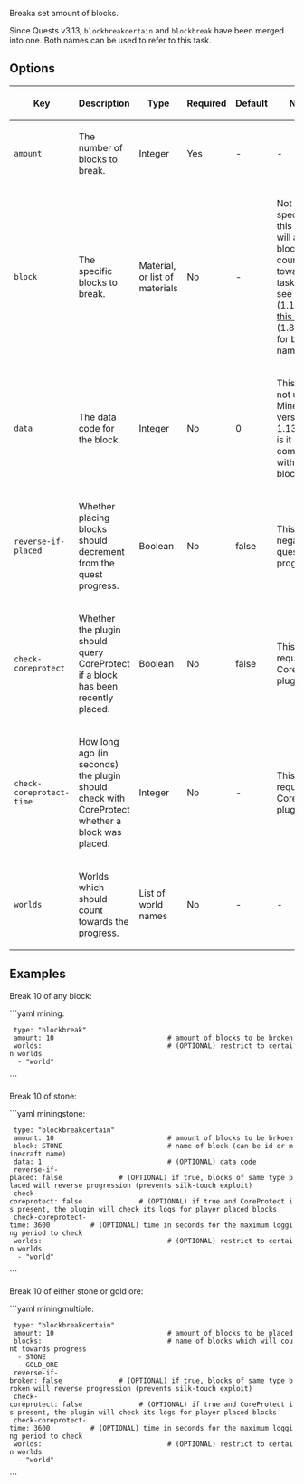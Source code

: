Breaka set amount of blocks.

Since Quests v3.13, <code>blockbreakcertain</code> and <code>blockbreak</code> have been merged into one. Both names can be used to refer to this task.

== Options ==
{|
|-
! Key
! Description
! Type
! Required
! Default
! Notes
|-
| <code>amount</code>
| The number of blocks to break.
| Integer
| Yes
| -
| -
|-
| <code>block</code>
| The specific blocks to break.
| Material, or list of materials
| No
| -
| Not specifying this field will allow all blocks to count towards the task. Please see [https://hub.spigotmc.org/javadocs/bukkit/org/bukkit/Material.html this list] (1.13+) or [https://helpch.at/docs/1.12.2/org/bukkit/Material.html this list] (1.8-1.12) for block names. 
|-
| <code>data</code>
| The data code for the block.
| Integer
| No
| 0
| This field is not used in Minecraft versions 1.13+, nor is it compatible with lists of blocks.
|-
| <code>reverse-if-placed</code>
| Whether placing blocks should decrement from the quest progress.
| Boolean
| No
| false
| This allows negative quest progresses.
|-
| <code>check-coreprotect</code>
| Whether the plugin should query CoreProtect if a block has been recently placed.
| Boolean
| No
| false
| This requires the CoreProtect plugin.
|-
| <code>check-coreprotect-time</code>
| How long ago (in seconds) the plugin should check with CoreProtect whether a block was placed.
| Integer
| No
| -
| This requires the CoreProtect plugin.
|-
| <code>worlds</code>
| Worlds which should count towards the progress.
| List of world names
| No
| -
| -
|}

== Examples ==
Break 10 of any block:

```yaml
mining:
  type: "blockbreak"
  amount: 10                            # amount of blocks to be broken
  worlds:                               # (OPTIONAL) restrict to certain worlds
   - "world"
```

Break 10 of stone:

```yaml
miningstone:
  type: "blockbreakcertain"
  amount: 10                            # amount of blocks to be brkoen
  block: STONE                          # name of block (can be id or minecraft name)
  data: 1                               # (OPTIONAL) data code 
  reverse-if-placed: false              # (OPTIONAL) if true, blocks of same type placed will reverse progression (prevents silk-touch exploit)
  check-coreprotect: false              # (OPTIONAL) if true and CoreProtect is present, the plugin will check its logs for player placed blocks
  check-coreprotect-time: 3600          # (OPTIONAL) time in seconds for the maximum logging period to check
  worlds:                               # (OPTIONAL) restrict to certain worlds
   - "world"
```

Break 10 of either stone or gold ore:

```yaml
miningmultiple:
  type: "blockbreakcertain"
  amount: 10                            # amount of blocks to be placed
  blocks:                               # name of blocks which will count towards progress
   - STONE
   - GOLD_ORE                           
  reverse-if-broken: false              # (OPTIONAL) if true, blocks of same type broken will reverse progression (prevents silk-touch exploit)
  check-coreprotect: false              # (OPTIONAL) if true and CoreProtect is present, the plugin will check its logs for player placed blocks
  check-coreprotect-time: 3600          # (OPTIONAL) time in seconds for the maximum logging period to check
  worlds:                               # (OPTIONAL) restrict to certain worlds
   - "world"
```
